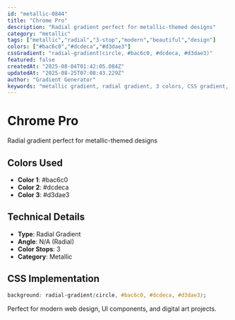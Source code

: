 ```yaml
---
id: "metallic-0844"
title: "Chrome Pro"
description: "Radial gradient perfect for metallic-themed designs"
category: "metallic"
tags: ["metallic","radial","3-stop","modern","beautiful","design"]
colors: ["#bac6c0","#dcdeca","#d3dae3"]
cssGradient: "radial-gradient(circle, #bac6c0, #dcdeca, #d3dae3)"
featured: false
createdAt: "2025-08-04T01:42:05.084Z"
updatedAt: "2025-08-25T07:08:43.229Z"
author: "Gradient Generator"
keywords: "metallic gradient, radial gradient, 3 colors, CSS gradient, design, #bac6c0, #dcdeca, #d3dae3"
---
```


# Chrome Pro

Radial gradient perfect for metallic-themed designs

## Colors Used
- **Color 1**: #bac6c0
- **Color 2**: #dcdeca
- **Color 3**: #d3dae3

## Technical Details
- **Type**: Radial Gradient
- **Angle**: N/A (Radial)
- **Color Stops**: 3
- **Category**: Metallic

## CSS Implementation
```css
background: radial-gradient(circle, #bac6c0, #dcdeca, #d3dae3);
```

Perfect for modern web design, UI components, and digital art projects.
